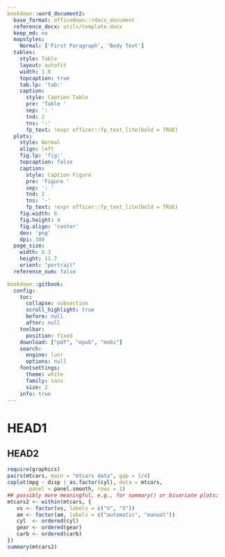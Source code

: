 ```yaml
---
bookdown::word_document2:
  base_format: officedown::rdocx_document
  reference_docx: utils/template.docx
  keep_md: no
  mapstyles:
    Normal: ['First Paragraph', 'Body Text']
  tables:
    style: Table
    layout: autofit
    width: 1.0
    topcaption: true
    tab.lp: 'tab:'
    caption:
      style: Caption Table
      pre: 'Table '
      sep: ': '
      tnd: 2
      tns: '-'
      fp_text: !expr officer::fp_text_lite(bold = TRUE)
  plots:
    style: Normal
    align: left
    fig.lp: 'fig:'
    topcaption: false
    caption:
      style: Caption Figure
      pre: 'Figure '
      sep: ': '
      tnd: 2
      tns: '-'
      fp_text: !expr officer::fp_text_lite(bold = TRUE)
    fig.width: 6
    fig.height: 4
    fig.align: 'center'
    dev: 'png'
    dpi: 300
  page_size:
    width: 8.3
    height: 11.7
    orient: "portrait"
  reference_num: false

bookdown::gitbook:
  config:
    toc:
      collapse: subsection
      scroll_highlight: true
      before: null
      after: null
    toolbar:
      position: fixed
    download: ["pdf", "epub", "mobi"] 
    search:
      engine: lunr
      options: null
    fontsettings:
      theme: white
      family: sans
      size: 2
    info: true
---
```


# HEAD1

## HEAD2

```r
require(graphics)
pairs(mtcars, main = "mtcars data", gap = 1/4)
coplot(mpg ~ disp | as.factor(cyl), data = mtcars,
       panel = panel.smooth, rows = 1)
## possibly more meaningful, e.g., for summary() or bivariate plots:
mtcars2 <- within(mtcars, {
   vs <- factor(vs, labels = c("V", "S"))
   am <- factor(am, labels = c("automatic", "manual"))
   cyl  <- ordered(cyl)
   gear <- ordered(gear)
   carb <- ordered(carb)
})
summary(mtcars2)
```
